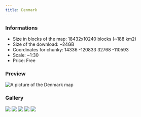 ---
title: Denmark
---


### Informations
* Size in blocks of the map: 18432x10240 blocks (~188 km2)
* Size of the download: ~24GB
* Coordinates for chunky: 14336 -120833 32768 -110593 
* Scale: ~1:30
* Price: Free

### Preview
<img src="/img/maps/previews/europe/denmark.webp" alt="A picture of the Denmark map"></img>   

### Gallery
<Slider dots arrows={false} infinite slidesToShow={1} slidesToScroll={1} pauseOnHover speed={500} autoplay autoplaySpeed={3000}>
    <img src="/img/maps/gallery/europe/denmark/0.webp"></img>
    <img src="/img/maps/gallery/europe/denmark/1.webp"></img>
    <img src="/img/maps/gallery/europe/denmark/2.webp"></img>
    <img src="/img/maps/gallery/europe/denmark/3.webp"></img>
    <img src="/img/maps/gallery/europe/denmark/4.webp"></img>

</Slider>